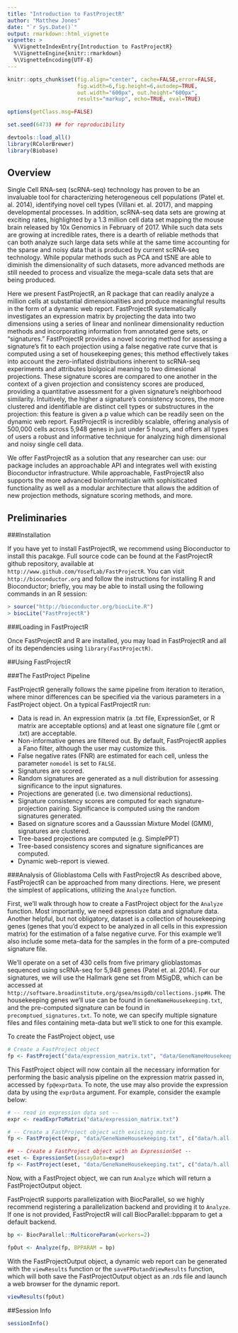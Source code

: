 ```yaml
---
title: "Introduction to FastProjectR"
author: "Matthew Jones"
date: "`r Sys.Date()`"
output: rmarkdown::html_vignette
vignette: >
  %\VignetteIndexEntry{Introduction to FastProjectR}
  %\VignetteEngine{knitr::rmarkdown}
  %\VignetteEncoding{UTF-8}
---
```


``` r

knitr::opts_chunk$set(fig.align="center", cache=FALSE,error=FALSE,
                      fig.width=6,fig.height=6,autodep=TRUE,
                      out.width="600px", out.height="600px",
                      results="markup", echo=TRUE, eval=TRUE)

options(getClass.msg=FALSE)

set.seed(6473) ## for reproducibility

devtools::load_all()
library(RColorBrewer)
library(Biobase)

```


## Overview

Single Cell RNA-seq (scRNA-seq) technology has proven to be an invaluable tool for characterizing heterogeneous cell populations (Patel et. al. 2014), identifying novel cell types (Villani et. al. 2017), and mapping developmental processes. In addition, scRNA-seq data sets are growing at exciting rates, highlighted by a 1.3 million cell data set mapping the mouse brain released by 10x Genomics in February of 2017. While such data sets are growing at incredible rates, there is a dearth of reliable methods that can both analyze such large data sets while at the same time accounting for the sparse and noisy data that is produced by current scRNA-seq technology. While popular methods such as PCA and tSNE are able to diminish the dimensionality of such datasets, more advanced methods are still needed to process and visualize the mega-scale data sets that are being produced.

Here we present FastProjectR, an R package that can readily analyze a million cells at substantial dimensionalities and produce meaningful results in the form of a dynamic web report. FastProjectR systematically investigates an expression matrix by projecting the data into two dimensions using a series of linear and nonlinear dimensionality reduction methods and incorporating information from annotated gene sets, or “signatures.” FastProjectR provides a novel scoring method for assessing a signature’s fit to each projection using a false negative rate curve that is computed using a set of housekeeping genes; this method effectively takes into account the zero-inflated distributions inherent to scRNA-seq experiments and attributes biolgoical meaning to two dimesional projections. These signature scores are compared to one another in the context of a given projection and consistency scores are produced, providing a quantitative assessment for a given signature’s neighborhood similarity. Intuitively, the higher a signature’s consistency scores, the more clustered and identifiable are distinct cell types or substructures in the projection: this feature is given a p value which can be readily seen on the dynamic web report. FastProjectR is incredibly scalable, offering analysis of 500,000 cells across 5,948 genes in just under 5 hours, and offers all types of users a robust and informative technique for analyzing high dimensional and noisy single cell data.

We offer FastProjectR as a solution that any researcher can use: our package includes an approachable API and integrates well with existing Bioconductor infrastructure. While approachable, FastProjectR also supports the more advanced bioinformatician with sophisiticated functionality as well as a modular architecture that allows the addition of new projection methods, signature scoring methods, and more. 

## Preliminaries

###Installation 

If you have yet to install FastProjectR, we recommend using Bioconductor to install this pacakge. Full source code can be found at the FastProjectR github repository, available at `http://www.github.com/YosefLab/FastProjectR`.  You can visit `http://bioconductor.org` and follow the instructions for installing R and Bioconductor; briefly, you may be able to install using the following commands in an R session:

```r
> source("http://bioconductor.org/biocLite.R")
> biocLite("FastProjectR")
```

###Loading in FastProjectR

Once FastProjectR and R are installed, you may load in FastProjectR and all of its dependencies using `library(FastProjectR)`. 

##Using FastProjectR

###The FastProject Pipeline

FastProjectR generally follows the same pipeline from iteration to iteration, where minor differences can be specified via the various parameters in a FastProject object. On a typical FastProjectR run:

- Data is read in. An expression matrix (a .txt file, ExpressionSet, or R matrix are acceptable options) and at least one signature file (.gmt or .txt) are acceptable. 
- Non-informative genes are filtered out. By default, FastProjectR applies a Fano filter, although the user may customize this.
- False negative rates (FNR) are estimated for each cell, unless the parameter `nomodel` is set to `FALSE`.
- Signatures are scored.
- Random signatures are generated as a null distribution for assessing significance to the input signatures.
- Projections are generated (i.e. two dimensional reductions).
- Signature consistency scores are computed for each signature-projection pairing. Significance is computed using the random signatures generated.
- Based on signature scores and a Gausssian Mixture Model (GMM), signatures are clustered.
- Tree-based projections are computed (e.g. SimplePPT)
- Tree-based consistency scores and signature significances are computed.
- Dynamic web-report is viewed. 

###Analysis of Glioblastoma Cells with FastProjectR
As described above, FastProjectR can be approached from many directions. Here, we present the simplest of applications, utilizing the `Analyze` function. 

First, we'll walk through how to create a FastProject object for the `Analyze` function. Most importantly, we need expression data and signature data. Another helpful, but not obligatory, dataset is a collection of housekeeping genes (genes that you'd expect to be analyzed in all cells in this expression matrix) for the estimation of a false negative curve. For this example we'll also include some meta-data for the samples in the form of a pre-computed signature file.

We'll operate on a set of 430 cells from five primary glioblastomas sequenced using scRNA-seq  for 5,948 genes (Patel et. al. 2014). For our signatures, we will use the Hallmark gene set from MSigDB, which can be accessed at `http://software.broadinstitute.org/gsea/msigdb/collections.jsp#H`. The housekeeping genes we'll use can be found in `GeneNameHousekeeping.txt`, and the pre-computed signature can be found in `precomptued_signatures.txt`. To note, we can specify multiple signature files and files containing meta-data but we'll stick to one for this example. 

To create the FastProject object, use

```r
# Create a FastProject object
fp <- FastProject("data/expression_matrix.txt", "data/GeneNameHousekeeping.txt", c("data/h.all.v5.2.symbols.gmt"), precomputed="data/precomputed_signatures.txt")
```

This FastProject object will now contain all the necessary information for performing the basic analysis pipeline on the expression matrix passed in, accessed by `fp@exprData`. To note, the use may also provide the expression data by using the `exprData` argument. For example, consider the example below:

```r
# -- read in expression data set -- 
expr <- readExprToMatrix("data/expression_matrix.txt")

# -- Create a FastProject object with existing matrix
fp <- FastProject(expr, "data/GeneNameHousekeeping.txt", c("data/h.all.v5.2.symbols.gmt"), precomputed="data/precomputed_signatures.txt")

## -- Create a FastProject object with an ExpressionSet -- 
eset <- ExpressionSet(assayData=expr)
fp <- FastProject(eset, "data/GeneNameHousekeeping.txt", c("data/h.all.v5.2.symbols.gmt"), precomputed="data/precomputed_signatures.txt")
```

Now, with a FastProject object, we can run `Analyze` which will return a FastProjectOutput object.

FastProjectR supports parallelization with BiocParallel, so we highly recommend registering a parallelization
backend and providing it to `Analyze`. If one is not provided, FastProjectR will call BiocParallel::bpparam
to get a default backend.

```r
bp <- BiocParallel::MulticoreParam(workers=2)

fpOut <- Analyze(fp, BPPARAM = bp)
```

With the FastProjectOutput object, a dynamic web report can be generated with the `viewResults` function or the `saveFPOutandViewResults` function, which will both save the FastProjectOutput object as an .rds file and launch a web browser for the dynamic report.

```r
viewResults(fpOut)
```

##Session Info
```r
sessionInfo()
```
